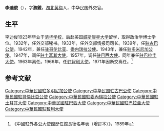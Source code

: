 {{Multiple issues|
{{Notability Unreferenced|time=2021-04-14T05:26:38+00:00}}
{{BLP unsourced|time=2021-04-14T05:26:38+00:00}}
}}
'''李迪俊'''（{{bd|1901年||？||catIdx=Li李}}），字'''滌鏡'''，[[湖北|湖北]][[黄梅县|黄梅]]人，中华民国外交官。

==生平==
李迪俊1923年毕业于[[清华学校|清华学校]]，后赴美国[[威斯康星大学|威斯康星大学]]留学，取得政治学博士学位。1932年，任外交部秘书。1933年，任外交部情报司司长。1939年，任[[中国驻古巴大使列表|驻古巴公使]]。1942年，兼任[[中国驻哥伦比亚大使列表|驻哥伦比亚]]、[[中国驻委内瑞拉大使列表|委内瑞拉公使]]。1943年，兼任[[中国驻多米尼加大使列表|驻多米尼加公使]]。1947年，调任[[中国驻土耳其大使列表|驻土耳其大使]]。1957年，调任[[中国驻巴西大使列表|驻巴西大使]]。同年兼任[[中国驻巴拉圭大使列表|驻巴拉圭大使]]。1963年离任。1966年，任[[中国驻智利大使列表|驻智利大使]]。1971年因断交离任。<ref>《中國駐外各公大使館歷任館長銜名年表（增訂本）》，1989年</ref>

== 参考文献 ==
{{reflist}}
{{start box}}
{{s-dip}}
{{succession box|[[汤武|汤武]]|末任|[[中国驻智利大使列表|中华民国驻智利大使]]|1966年6月－1971年1月}}
{{succession box|首任|[[杨云竹|杨云竹]]|[[中国驻巴拉圭大使列表|中华民国驻巴拉圭大使]]|1957年9月－1963年4月}}
{{succession box|[[时昭瀛|时昭瀛]]|[[许绍昌|许绍昌]]|[[中国驻巴西大使列表|中华民国驻巴西大使]]|1957年5月－1963年7月}}
{{succession box|[[徐谟|徐谟]]|[[邵毓麟|邵毓麟]]|[[中国驻土耳其大使列表|中华民国驻土耳其大使]]|1947年6月－1957年3月}}
{{succession box|首任|[[黄芸苏|黄芸苏]]|[[中国驻多米尼加大使列表|中华民国驻多米尼加公使]]|1944年2月－1947年3月}}
{{succession box|[[谭绍华|谭绍华]]|[[梅景周|梅景周]]|[[中国驻委内瑞拉大使列表|中华民国驻委内瑞拉公使]]|1943年7月－1947年5月}}
{{succession box|[[谭绍华|谭绍华]]|[[于望德|-{于}-望德]]|[[中国驻哥伦比亚大使列表|中华民国驻哥伦比亚公使]]|1943年7月－1947年5月}}
{{succession box|[[张惠长|张惠长]]|[[梅景周|梅景周]]|[[中国驻古巴大使列表|中华民国驻古巴公使]]|1939年8月－1947年4月}}
{{end box}}
{{DEFAULTSORT:Li李}}
[[Category:中華民國駐多明尼加公使|Category:中華民國駐多明尼加公使]]
[[Category:中华民国驻古巴公使|Category:中华民国驻古巴公使]]
[[Category:中華民國駐哥倫比亞公使|Category:中華民國駐哥倫比亞公使]]
[[Category:中華民國駐委內瑞拉公使|Category:中華民國駐委內瑞拉公使]]
[[Category:中華民國駐土耳其大使|Category:中華民國駐土耳其大使]]
[[Category:中華民國駐巴西大使|Category:中華民國駐巴西大使]]
[[Category:中華民國駐巴拉圭大使|Category:中華民國駐巴拉圭大使]]
[[Category:中華民國駐智利大使|Category:中華民國駐智利大使]]
